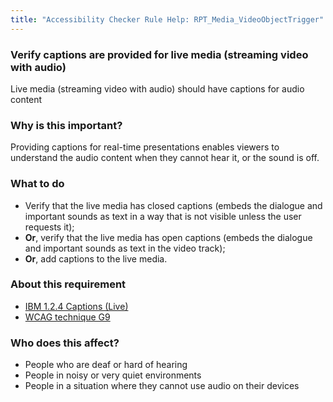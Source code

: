 ```yaml
---
title: "Accessibility Checker Rule Help: RPT_Media_VideoObjectTrigger"
---
```


<div className="toolHelp">
<Row>
<Column colLg={16} colMd={8} colSm={4} className="toolHead">

### Verify captions are provided for live media (streaming video with audio)

<div id="locLevel"></div>

Live media (streaming video with audio) should have captions for audio content

</Column>
</Row>
<Row>
<Column colLg={11} colMd={5} colSm={4} className="toolMain">

### Why is this important?

Providing captions for real-time presentations enables viewers to understand the audio content when they cannot hear it, or the sound is off.

<div id="locSnippet"></div>

### What to do

 * Verify that the live media has closed captions (embeds the dialogue and important sounds as text in a way that is not visible unless the user requests it);
 * **Or**, verify that the live media has open captions (embeds the dialogue and important sounds as text in the video track);
 * **Or**, add captions to the live media.

</Column>
<Column colLg={5} colMd={3} colSm={4} className="toolLeft">

### About this requirement

* [IBM 1.2.4 Captions (Live)](https://www.ibm.com/able/requirements/requirements/#1_2_4)
* [WCAG technique G9](https://www.w3.org/WAI/WCAG21/Techniques/general/G9)

### Who does this affect?

 * People who are deaf or hard of hearing
 * People in noisy or very quiet environments
 * People in a situation where they cannot use audio on their devices

</Column>
</Row>
</div>


